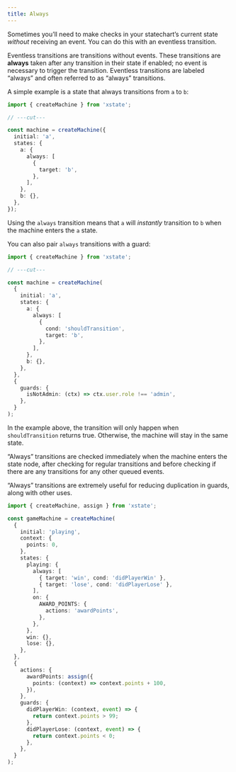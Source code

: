 ```yaml
---
title: Always
---
```


<!-- deps: ["transitions-and-events", "guards", "self-transitions"] -->

Sometimes you’ll need to make checks in your statechart’s current state _without_ receiving an event. You can do this with an eventless transition.

Eventless transitions are transitions without events. These transitions are **always** taken after any transition in their state if enabled; no event is necessary to trigger the transition. Eventless transitions are labeled “always” and often referred to as “always” transitions.

A simple example is a state that always transitions from `a` to `b`:

```ts twoslash
import { createMachine } from 'xstate';

// ---cut---

const machine = createMachine({
  initial: 'a',
  states: {
    a: {
      always: [
        {
          target: 'b',
        },
      ],
    },
    b: {},
  },
});
```

Using the `always` transition means that `a` will _instantly_ transition to `b` when the machine enters the `a` state.

You can also pair `always` transitions with a guard:

```ts twoslash {7-12}
import { createMachine } from 'xstate';

// ---cut---

const machine = createMachine(
  {
    initial: 'a',
    states: {
      a: {
        always: [
          {
            cond: 'shouldTransition',
            target: 'b',
          },
        ],
      },
      b: {},
    },
  },
  {
    guards: {
      isNotAdmin: (ctx) => ctx.user.role !== 'admin',
    },
  }
);
```

In the example above, the transition will only happen when `shouldTransition` returns true. Otherwise, the machine will stay in the same state.

“Always” transitions are checked immediately when the machine enters the state node, after checking for regular transitions and before checking if there are any transitions for any other queued events.

“Always” transitions are extremely useful for reducing duplication in guards, along with other uses.

<!-- TODO - refine this example to show a before and after, with loads of guards in the before \-->

```ts twoslash {11-14}
import { createMachine, assign } from 'xstate';

const gameMachine = createMachine(
  {
    initial: 'playing',
    context: {
      points: 0,
    },
    states: {
      playing: {
        always: [
          { target: 'win', cond: 'didPlayerWin' },
          { target: 'lose', cond: 'didPlayerLose' },
        ],
        on: {
          AWARD_POINTS: {
            actions: 'awardPoints',
          },
        },
      },
      win: {},
      lose: {},
    },
  },
  {
    actions: {
      awardPoints: assign({
        points: (context) => context.points + 100,
      }),
    },
    guards: {
      didPlayerWin: (context, event) => {
        return context.points > 99;
      },
      didPlayerLose: (context, event) => {
        return context.points < 0;
      },
    },
  }
);
```

<!-- TODO - discuss the dangers of infinite loops with always \-->
